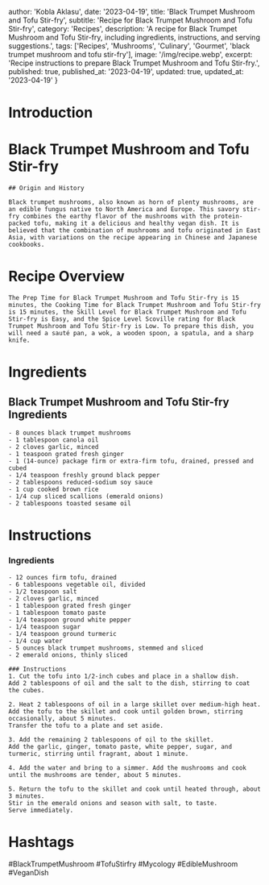 
  author: 'Kobla Aklasu',
  date: '2023-04-19',
  title: 'Black Trumpet Mushroom and Tofu Stir-fry',
  subtitle: 'Recipe for Black Trumpet Mushroom and Tofu Stir-fry',
  category: 'Recipes',
  description: 'A recipe for Black Trumpet Mushroom and Tofu Stir-fry, including ingredients, instructions, and serving suggestions.',
  tags: ['Recipes', 'Mushrooms', 'Culinary', 'Gourmet', 'black trumpet mushroom and tofu stir-fry'],
  image: '/img/recipe.webp',
  excerpt: 'Recipe instructions to prepare Black Trumpet Mushroom and Tofu Stir-fry.',
  published: true,
  published_at: '2023-04-19',
  updated: true,
  updated_at: '2023-04-19'
}


  # Introduction

# Black Trumpet Mushroom and Tofu Stir-fry
    
    ## Origin and History
    
    Black trumpet mushrooms, also known as horn of plenty mushrooms, are an edible fungus native to North America and Europe. This savory stir-fry combines the earthy flavor of the mushrooms with the protein-packed tofu, making it a delicious and healthy vegan dish. It is believed that the combination of mushrooms and tofu originated in East Asia, with variations on the recipe appearing in Chinese and Japanese cookbooks.

# Recipe Overview

    The Prep Time for Black Trumpet Mushroom and Tofu Stir-fry is 15 minutes, the Cooking Time for Black Trumpet Mushroom and Tofu Stir-fry is 15 minutes, the Skill Level for Black Trumpet Mushroom and Tofu Stir-fry is Easy, and the Spice Level Scoville rating for Black Trumpet Mushroom and Tofu Stir-fry is Low. To prepare this dish, you will need a sauté pan, a wok, a wooden spoon, a spatula, and a sharp knife.

# Ingredients

## Black Trumpet Mushroom and Tofu Stir-fry Ingredients
    
    - 8 ounces black trumpet mushrooms
    - 1 tablespoon canola oil
    - 2 cloves garlic, minced
    - 1 teaspoon grated fresh ginger
    - 1 (14-ounce) package firm or extra-firm tofu, drained, pressed and cubed
    - 1/4 teaspoon freshly ground black pepper
    - 2 tablespoons reduced-sodium soy sauce
    - 1 cup cooked brown rice
    - 1/4 cup sliced scallions (emerald onions)
    - 2 tablespoons toasted sesame oil

# Instructions

### Ingredients 
    - 12 ounces firm tofu, drained
    - 6 tablespoons vegetable oil, divided
    - 1/2 teaspoon salt
    - 2 cloves garlic, minced
    - 1 tablespoon grated fresh ginger
    - 1 tablespoon tomato paste
    - 1/4 teaspoon ground white pepper
    - 1/4 teaspoon sugar
    - 1/4 teaspoon ground turmeric
    - 1/4 cup water
    - 5 ounces black trumpet mushrooms, stemmed and sliced
    - 2 emerald onions, thinly sliced
    
    ### Instructions
    1. Cut the tofu into 1/2-inch cubes and place in a shallow dish.
    Add 2 tablespoons of oil and the salt to the dish, stirring to coat the cubes.
    
    2. Heat 2 tablespoons of oil in a large skillet over medium-high heat. 
    Add the tofu to the skillet and cook until golden brown, stirring occasionally, about 5 minutes. 
    Transfer the tofu to a plate and set aside.
    
    3. Add the remaining 2 tablespoons of oil to the skillet. 
    Add the garlic, ginger, tomato paste, white pepper, sugar, and turmeric, stirring until fragrant, about 1 minute.
    
    4. Add the water and bring to a simmer. Add the mushrooms and cook until the mushrooms are tender, about 5 minutes.
    
    5. Return the tofu to the skillet and cook until heated through, about 3 minutes. 
    Stir in the emerald onions and season with salt, to taste. 
    Serve immediately.

# Hashtags

#BlackTrumpetMushroom #TofuStirfry #Mycology #EdibleMushroom #VeganDish



